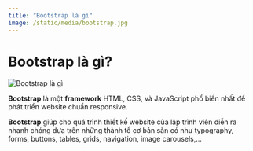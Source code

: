 ```yaml
---
title: "Bootstrap là gì"
image: /static/media/bootstrap.jpg
---
```


# Bootstrap là gì?

![Bootstrap là gì](/static/media/bootstrap.jpg)

**Bootstrap** là một **framework** HTML, CSS, và JavaScript phổ biến nhất để phát triển website chuẩn responsive.

**Bootstrap** giúp cho quá trình thiết kế website của lập trình viên diễn ra nhanh chóng dựa trên những thành tố cơ bản sẵn có như typography, forms, buttons, tables, grids, navigation, image carousels,…
